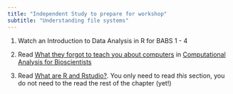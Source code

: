 ```yaml
---
title: "Independent Study to prepare for workshop"
subtitle: "Understanding file systems"
---
```


1.  Watch an Introduction to Data Analysis in R for BABS 1 - 4

2.  Read [What they forgot to teach you about computers](https://3mmarand.github.io/comp4biosci/what_they_forgot.html) in [Computational Analysis for Bioscientists](https://3mmarand.github.io/comp4biosci/)

3.  Read [What are R and Rstudio?](https://3mmarand.github.io/comp4biosci/first_steps_rstudio.html#what-are-r-and-rstudio). You only need to read *this* section, you do not need to the read the rest of the chapter (yet!)

